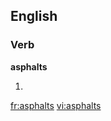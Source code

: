 ==English==

===Verb===
'''asphalts'''

# {{third-person singular of|[[asphalt]]}}

[[fr:asphalts]]
[[vi:asphalts]]